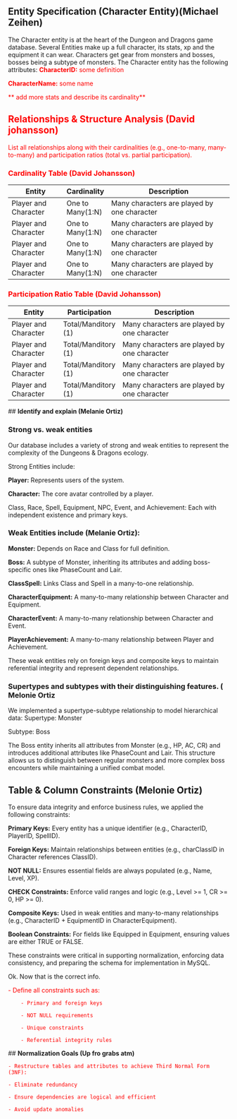 ## **Entity Specification (Character Entity)(Michael Zeihen)**

The Character entity is at the heart of the Dungeon and Dragons game database. Several Entities make up a full character, its stats, xp and the equipment it can wear. Characters get gear from monsters and bosses, bosses being a subtype of monsters. The Character entity has the following attributes:
<font color="red">
**CharacterID:** some definition

**CharacterName:** some name

** add more stats and describe its cardinality**
</font>

<font color="red">

## **Relationships & Structure Analysis (David johansson)**

List all relationships along with their cardinalities (e.g., one-to-many, many-to-many) and participation ratios (total vs. partial participation).


### Cardinality Table (David Johansson)

| Entity                  | Cardinality       | Description                                            |
|-------------------------|-------------------|--------------------------------------------------------|
| Player and Character    | One to Many(1:N)  | Many characters are played by one character            |
| Player and Character    | One to Many(1:N)  | Many characters are played by one character            |
| Player and Character    | One to Many(1:N)  | Many characters are played by one character            |
| Player and Character    | One to Many(1:N)  | Many characters are played by one character            |


### Participation Ratio Table (David Johansson)  

| Entity                  | Participation        | Description                                             |
|-------------------------|----------------------|---------------------------------------------------------|
| Player and Character    | Total/Manditory (1)  | Many characters are played by one character             |
| Player and Character    | Total/Manditory (1)  | Many characters are played by one character             |     
| Player and Character    | Total/Manditory (1)  | Many characters are played by one character             |     
| Player and Character    | Total/Manditory (1)  | Many characters are played by one character             |     

</font>
## **Identify and explain (Melanie Ortiz)**

### Strong vs. weak entities

Our database includes a variety of strong and weak entities to represent the complexity of the Dungeons & Dragons ecology.

Strong Entities include:

**Player:** Represents users of the system.

**Character:** The core avatar controlled by a player.

Class, Race, Spell, Equipment, NPC, Event, and Achievement: Each with independent existence and primary keys.

### Weak Entities include (Melanie Ortiz):

**Monster:** Depends on Race and Class for full definition.

**Boss:** A subtype of Monster, inheriting its attributes and adding boss-specific ones like PhaseCount and Lair.

**ClassSpell:** Links Class and Spell in a many-to-one relationship.

**CharacterEquipment:** A many-to-many relationship between Character and Equipment.

**CharacterEvent:** A many-to-many relationship between Character and Event.

**PlayerAchievement:** A many-to-many relationship between Player and Achievement.

These weak entities rely on foreign keys and composite keys to maintain referential integrity and represent dependent relationships.


### Supertypes and subtypes with their distinguishing features. ( Melonie Ortiz

We implemented a supertype-subtype relationship to model hierarchical data:
Supertype: Monster

Subtype: Boss

The Boss entity inherits all attributes from Monster (e.g., HP, AC, CR) and introduces additional attributes like PhaseCount and Lair. 
This structure allows us to distinguish between regular monsters and more complex boss encounters while maintaining a unified combat model.

## **Table & Column Constraints (Melonie Ortiz)**

To ensure data integrity and enforce business rules, we applied the following constraints:

**Primary Keys:** Every entity has a unique identifier (e.g., CharacterID, PlayerID, SpellID).

**Foreign Keys:** Maintain relationships between entities (e.g., charClassID in Character references ClassID).

**NOT NULL:** Ensures essential fields are always populated (e.g., Name, Level, XP).

**CHECK Constraints:** Enforce valid ranges and logic (e.g., Level >= 1, CR >= 0, HP >= 0).

**Composite Keys:** Used in weak entities and many-to-many relationships (e.g., CharacterID + EquipmentID in CharacterEquipment).

**Boolean Constraints:** For fields like Equipped in Equipment, ensuring values are either TRUE or FALSE.

These constraints were critical in supporting normalization, enforcing data consistency, and preparing the schema for implementation in MySQL.

Ok. Now that is the correct info.

<font color="red">
    - Define all constraints such as:

        - Primary and foreign keys

        - NOT NULL requirements

        - Unique constraints

        - Referential integrity rules

</font>
## **Normalization Goals (Up fro grabs atm)**
<font color="red">

    - Restructure tables and attributes to achieve Third Normal Form (3NF):

    - Eliminate redundancy

    - Ensure dependencies are logical and efficient

    - Avoid update anomalies
</font>

